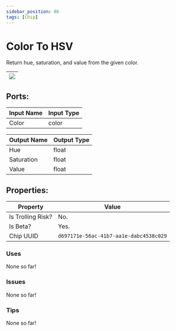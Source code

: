 ```yaml
---
sidebar_position: 86
tags: [Chip]
---
```


# Color To HSV


Return hue, saturation, and value from the given color.

| ![](https://images-ext-2.discordapp.net/external/MPmIaQzlEPmgGWlgi-WxBBXt0Bjv_zWPkg1y1f_sy3s/https/www.recroomcircuits.com/image/circuit/absolute-value?width=206&height=108) |
|-----|

## Ports:

| Input Name | Input Type |
|-----------|-----------|
| Color | color |

| Output Name | Output Type |
|-----------|-----------|
| Hue | float |
| Saturation | float |
| Value | float |

## Properties:

| Property  | Value |
|-------------------|-----------|
| Is Trolling Risk? | No. |
| Is Beta? | Yes. |
| Chip UUID | `d697171e-56ac-41b7-aa1e-dabc4538c029` |

### Uses
None so far!

### Issues
None so far!

### Tips
None so far!
